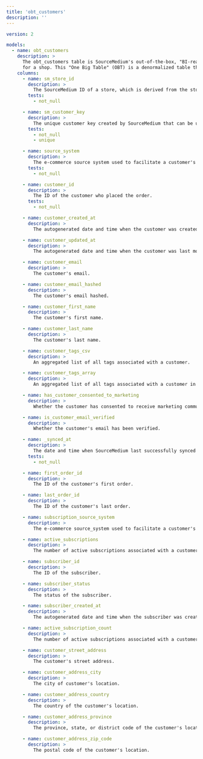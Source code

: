 ```yaml
---
title: 'obt_customers'
description: ''
---
```


```yaml
version: 2

models:
  - name: obt_customers
    description: >
      The obt_customers table is SourceMedium's out-of-the-box, "BI-ready" table that contains fully joined customer facts and customer dimensions
      for a shop. This "One Big Table" (OBT) is a denormalized table that is designed to be developer friendly.
    columns:
      - name: sm_store_id
        description: >
          The SourceMedium ID of a store, which is derived from the store's myshopify.com domain.
        tests:
          - not_null

      - name: sm_customer_key
        description: >
          The unique customer key created by SourceMedium that can be used to join customer dimensions to related tables.
        tests:
          - not_null
          - unique

      - name: source_system
        description: >
          The e-commerce source system used to facilitate a customer's order.
        tests:
          - not_null

      - name: customer_id
        description: >
          The ID of the customer who placed the order.
        tests:
          - not_null

      - name: customer_created_at
        description: >
          The autogenerated date and time when the customer was created.

      - name: customer_updated_at
        description: >
          The autogenerated date and time when the customer was last modified.

      - name: customer_email
        description: >
          The customer's email.

      - name: customer_email_hashed
        description: >
          The customer's email hashed.

      - name: customer_first_name
        description: >
          The customer's first name.

      - name: customer_last_name
        description: >
          The customer's last name.

      - name: customer_tags_csv
        description: >
          An aggregated list of all tags associated with a customer.

      - name: customer_tags_array
        description: >
          An aggregated list of all tags associated with a customer in an array format.

      - name: has_customer_consented_to_marketing
        description: >
          Whether the customer has consented to receive marketing communications.

      - name: is_customer_email_verified
        description: >
          Whether the customer's email has been verified.

      - name: _synced_at
        description: >
          The date and time when SourceMedium last successfully synced the row of data.
        tests:
          - not_null

      - name: first_order_id
        description: >
          The ID of the customer's first order.

      - name: last_order_id
        description: >
          The ID of the customer's last order.

      - name: subscription_source_system
        description: >
          The e-commerce source_system used to facilitate a customer's subscription.

      - name: active_subscriptions
        description: >
          The number of active subscriptions associated with a customer.

      - name: subscriber_id
        description: >
          The ID of the subscriber.

      - name: subscriber_status
        description: >
          The status of the subscriber.

      - name: subscriber_created_at
        description: >
          The autogenerated date and time when the subscriber was created.

      - name: active_subscription_count
        description: >
          The number of active subscriptions associated with a customer.

      - name: customer_street_address
        description: >
          The customer's street address.

      - name: customer_address_city
        description: >
          The city of customer's location.

      - name: customer_address_country
        description: >
          The country of the customer's location.

      - name: customer_address_province
        description: >
          The province, state, or district code of the customer's location.

      - name: customer_address_zip_code
        description: >
          The postal code of the customer's location.
```